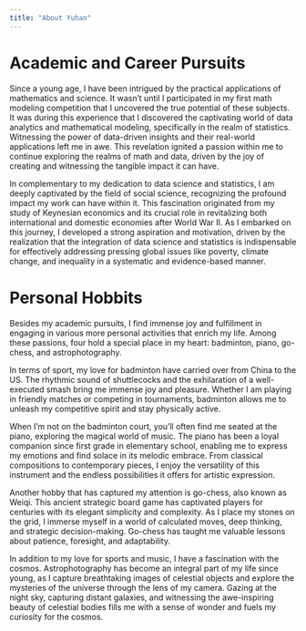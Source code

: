 ```yaml
---
title: "About Yuhan"
---
```


# Academic and Career Pursuits


Since a young age, I have been intrigued by the practical applications of mathematics and science. It wasn't until I participated in my first math modeling competition that I uncovered the true potential of these subjects. It was during this experience that I discovered the captivating world of data analytics and mathematical modeling, specifically in the realm of statistics. Witnessing the power of data-driven insights and their real-world applications left me in awe. This revelation ignited a passion within me to continue exploring the realms of math and data, driven by the joy of creating and witnessing the tangible impact it can have. 

In complementary to my dedication to data science and statistics, I am deeply captivated by the field of social science, recognizing the profound impact my work can have within it. This fascination originated from my study of Keynesian economics and its crucial role in revitalizing both international and domestic economies after World War II. As I embarked on this journey, I developed a strong aspiration and motivation, driven by the realization that the integration of data science and statistics is indispensable for effectively addressing pressing global issues like poverty, climate change, and inequality in a systematic and evidence-based manner.

# Personal Hobbits

Besides my academic pursuits, I find immense joy and fulfillment in engaging in various more personal activities that enrich my life. Among these passions, four hold a special place in my heart: badminton, piano, go-chess, and astrophotography. 

In terms of sport, my love for badminton have carried over from China to the US. The rhythmic sound of shuttlecocks and the exhilaration of a well-executed smash bring me immense joy and pleasure. Whether I am playing in friendly matches or competing in tournaments, badminton allows me to unleash my competitive spirit and stay physically active.

When I'm not on the badminton court, you'll often find me seated at the piano, exploring the magical world of music. The piano has been a loyal companion since first grade in elementary school, enabling me to express my emotions and find solace in its melodic embrace. From classical compositions to contemporary pieces, I enjoy the versatility of this instrument and the endless possibilities it offers for artistic expression.

Another hobby that has captured my attention is go-chess, also known as Weiqi. This ancient strategic board game has captivated players for centuries with its elegant simplicity and complexity. As I place my stones on the grid, I immerse myself in a world of calculated moves, deep thinking, and strategic decision-making. Go-chess has taught me valuable lessons about patience, foresight, and adaptability.

In addition to my love for sports and music, I have a fascination with the cosmos. Astrophotography has become an integral part of my life since young, as I capture breathtaking images of celestial objects and explore the mysteries of the universe through the lens of my camera. Gazing at the night sky, capturing distant galaxies, and witnessing the awe-inspiring beauty of celestial bodies fills me with a sense of wonder and fuels my curiosity for the cosmos.












